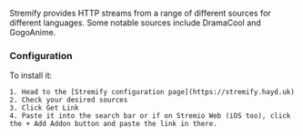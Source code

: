 
<AddonTemplate id="stremify" manifest="https://stremify.hayd.uk/manifest.json" configurable={true} source="https://github.com/stremify/stremify" /> 

Stremify provides HTTP streams from a range of different sources for different languages. 
Some notable sources include DramaCool and GogoAnime. 

<h3>Configuration</h3>

To install it: 
    
    1. Head to the [Stremify configuration page](https://stremify.hayd.uk) 
    2. Check your desired sources 
    3. Click Get Link 
    4. Paste it into the search bar or if on Stremio Web (iOS too), click the + Add Addon button and paste the link in there.
